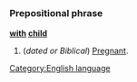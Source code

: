 =={{en}}==
===Prepositional phrase===
'''[[with]] [[child]]'''

#(''dated or Biblical'') [[Pregnant]].

[[Category:English language]]